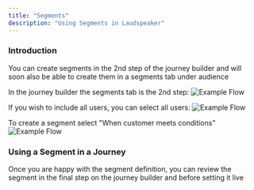 ```yaml
---
title: "Segments"
description: "Using Segments in Laudspeaker"
---
```

### Introduction

You can create segments in the 2nd step of the journey builder and will soon also be able to create them in a segments tab under audience

In the journey builder the segments tab is the 2nd step:
![Example Flow](/images/guides/product-manual/segments_crop.png)

If you wish to include all users, you can select all users:
![Example Flow](/images/guides/product-manual/all_customers.png)

To create a segment select "When customer meets conditions"
![Example Flow](/images/guides/product-manual/segment.png)

### Using a Segment in a Journey
Once you are happy with the segment definition, you can review the segment in the final step on the journey builder and before setting it live
